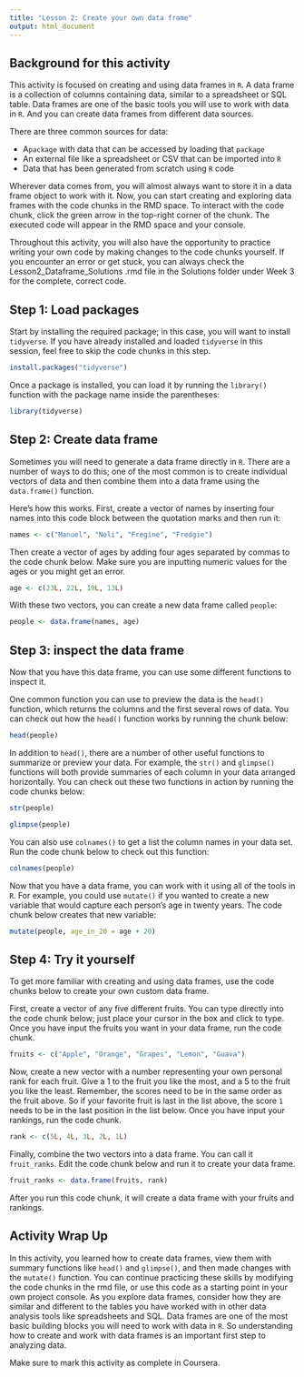 ```yaml
---
title: "Lesson 2: Create your own data frame"
output: html_document
---
```


## Background for this activity
This activity is focused on creating and using data frames in `R`. A data frame is a collection of columns containing data, similar to a spreadsheet or SQL table. Data frames are one of the basic tools you will use to work with data in `R`. And you can create data frames from different data sources.  

There are three common sources for data:

- A`package` with data that can be accessed by loading that `package`
- An external file like a spreadsheet or CSV that can be imported into `R`
- Data that has been generated from scratch using `R` code

Wherever data comes from, you will almost always want to store it in a data frame object to work with it. Now, you can start creating and exploring data frames with the code chunks in the RMD space. To interact with the code chunk, click the green arrow in the top-right corner of the chunk. The executed code will appear in the RMD space and your console.

Throughout this activity, you will also have the opportunity to practice writing your own code by making changes to the code chunks yourself. If you encounter an error or get stuck, you can always check the Lesson2_Dataframe_Solutions .rmd file in the Solutions folder under Week 3 for the complete, correct code.

## Step 1: Load packages

Start by installing the required package; in this case, you will want to install `tidyverse`. If you have already installed and loaded `tidyverse` in this session, feel free to skip the code chunks in this step.

```r
install.packages("tidyverse")
```

Once a package is installed, you can load it by running the `library()` function with the package name inside the parentheses:

```r
library(tidyverse)
```

## Step 2: Create data frame

Sometimes you will need to generate a data frame directly in `R`. There are a number of ways to do this; one of the most common is to create individual vectors of data and then combine them into a data frame using the `data.frame()` function.

Here's how this works. First, create a vector of names by inserting four names into this code block between the quotation marks and then run it:

```r
names <- c("Manuel", "Noli", "Fregine", "Fredgie")
```

Then create a vector of ages by adding four ages separated by commas to the code chunk below. Make sure you are inputting numeric values for the ages or you might get an error. 

```r
age <- c(23L, 22L, 19L, 13L)
```

With these two vectors, you can create a new data frame called `people`:

```r
people <- data.frame(names, age)
```

## Step 3: inspect the data frame

Now that you have this data frame, you can use some different functions to inspect it.

One common function you can use to preview the data is the `head()` function, which returns the columns and the first several rows of data. You can check out how the `head()` function works by running the chunk below:

```r
head(people)
```

In addition to `head()`, there are a number of other useful functions to summarize or preview your data. For example, the `str()` and `glimpse()` functions will both provide summaries of each column in your data arranged horizontally. You can check out these two functions in action by running the code chunks below:

```r
str(people)
```

```r
glimpse(people)
```

You can also use `colnames()` to get a list the column names in your data set. Run the code chunk below to check out this function:

```r
colnames(people)
```

Now that you have a data frame, you can work with it using all of the tools in `R`. For example, you could use `mutate()` if you wanted to create a new variable that would capture each person's age in twenty years. The code chunk below creates that new variable:

```r
mutate(people, age_in_20 = age + 20)
```


## Step 4: Try it yourself

To get more familiar with creating and using data frames, use the code chunks below to create your own custom data frame. 

First, create a vector of any five different fruits. You can type directly into the code chunk below; just place your cursor in the box and click to type. Once you have input the fruits you want in your data frame, run the code chunk.

```r
fruits <- c("Apple", "Orange", "Grapes", "Lemon", "Guava")
```

Now, create a new vector with a number representing your own personal rank for each fruit. Give a 1 to the fruit you like the most, and a 5 to the fruit you like the least. Remember, the scores need to be in the same order as the fruit above. So if your favorite fruit is last in the list above, the score `1` needs to be in the last position in the list below. Once you have input your rankings, run the code chunk.

```r
rank <- c(5L, 4L, 3L, 2L, 1L)
```

Finally, combine the two vectors into a data frame. You can call it `fruit_ranks`. Edit the code chunk below and run it to create your data frame.

```r
fruit_ranks <- data.frame(fruits, rank)
```

After you run this code chunk, it will create a data frame with your fruits and rankings.  

## Activity Wrap Up
In this activity, you learned how to create data frames, view them with summary functions like `head()` and `glimpse()`, and then made changes with the `mutate()` function. You can continue practicing these skills by modifying the code chunks in the rmd file, or use this code as a starting point in your own project console. As you explore data frames, consider how they are similar and different to the tables you have worked with in other data analysis tools like spreadsheets and SQL. Data frames are one of the most basic building blocks you will need to work with data in `R`. So understanding how to create and work with data frames is an important first step to analyzing data.  

Make sure to mark this activity as complete in Coursera.









































